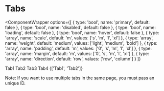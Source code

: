 
# Tabs

<ComponentWrapper
  options={[
    { type: 'bool', name: 'primary', default: false },
    { type: 'bool', name: 'disabled', default: false },
    { type: 'bool', name: 'loading', default: false },
    { type: 'bool', name: 'hover', default: false },
    {
      type: 'array',
      name: 'scale',
      default: 'm',
      values: ['s', 'm', 'l', 'xl']
    },
    {
      type: 'array',
      name: 'weight',
      default: 'medium',
      values: ['light', 'medium', 'bold']
    },
    {
      type: 'array',
      name: 'padding',
      default: 'm',
      values: ['0', 's', 'm', 'l', 'xl']
    },
    {
      type: 'array',
      name: 'margin',
      default: 'm',
      values: ['0', 's', 'm', 'l', 'xl']
    },
    {
      type: 'array',
      name: 'direction',
      default: 'row',
      values: ['row', 'column']
    }
  ]}
>
  <Tabs>
    <TabsHeader>
      <Tab index={0}>Tab1</Tab>
      <Tab index={1}>Tab2</Tab>
      <Tab index={2}>Tab3</Tab>
      <Tab index={3}>Tab4</Tab>
    </TabsHeader>
    <TabsContent>{['Tab1', 'Tab2']}</TabsContent>
  </Tabs>
</ComponentWrapper>

Note: If you want to use multiple tabs in the same page, you must pass an unique ID.

